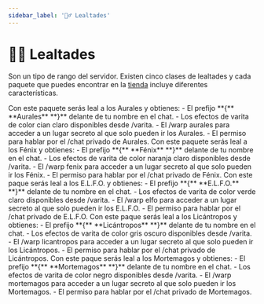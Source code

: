 ```yaml
---
sidebar_label: '🧙‍♂️ Lealtades'
---
```


# 🧙‍♂️ Lealtades

Son un tipo de rango del servidor. Existen cinco clases de lealtades y cada paquete que puedes encontrar en la <a href="https://tienda.alohomora.es/category/216489" target="_blank">tienda</a> incluye diferentes características.

<Tabs>
  <TabItem value="aurales" label="Aurales" attributes={{className: 'aurales'}} default>
    Con este paquete serás leal a los Aurales y obtienes:
    - El prefijo <Color color={'#00AAAA'}>**&#123;** </Color><Color color={'#55FFFF'}>**Aurales** </Color><Color color={'#00AAAA'}>**&#125;** </Color> delante de tu nombre en el chat.
    - Los efectos de varita de color <Highlight color='#0EFCFB'><Color color={'black'}>cian claro</Color></Highlight> disponibles desde <Highlight color='var(--ifm-color-primary-darker)'>/varita</Highlight>.
    - El <Highlight color='var(--ifm-color-primary-darker)'>/warp aurales</Highlight> para acceder a un lugar secreto al que solo pueden ir los Aurales.
    - El permiso para hablar por el <Highlight color='var(--ifm-color-primary-darker)'>/chat</Highlight> privado de Aurales.
  </TabItem>
  <TabItem value="fenix" label="Fénix" attributes={{className: 'fenix'}}>
    Con este paquete serás leal a los Fénix y obtienes:
    - El prefijo <Color color={'#FF5555'}>**&#123;** </Color><Color color={'#FFAA00'}>**Fénix** </Color><Color color={'#FF5555'}>**&#125;** </Color> delante de tu nombre en el chat.
    - Los efectos de varita de color <Highlight color='#f08300'>naranja claro</Highlight> disponibles desde <Highlight color='var(--ifm-color-primary-darker)'>/varita</Highlight>.
    - El <Highlight color='var(--ifm-color-primary-darker)'>/warp fenix</Highlight> para acceder a un lugar secreto al que solo pueden ir los Fénix.
    - El permiso para hablar por el <Highlight color='var(--ifm-color-primary-darker)'>/chat</Highlight> privado de Fénix.
  </TabItem>
  <TabItem value="elfo" label="E.L.F.O." attributes={{className: 'elfo'}}>
    Con este paque serás leal a los E.L.F.O. y obtienes:
    - El prefijo <Color color={'#00AA00'}>**&#123;** </Color><Color color={'#55FF55'}>**E.L.F.O.** </Color><Color color={'#00AA00'}>**&#125;** </Color> delante de tu nombre en el chat.
    - Los efectos de varita de color <Highlight color='#72e65f'><Color color={'black'}>verde claro</Color></Highlight> disponibles desde <Highlight color='var(--ifm-color-primary-darker)'>/varita</Highlight>. 
    - El <Highlight color='var(--ifm-color-primary-darker)'>/warp elfo</Highlight> para acceder a un lugar secreto al que solo pueden ir los E.L.F.O.
    - El permiso para hablar por el <Highlight color='var(--ifm-color-primary-darker)'>/chat</Highlight> privado de E.L.F.O.
  </TabItem>
  <TabItem value="licantropos" label="Licántropos" attributes={{className: 'licantropos'}}>
    Con este paque serás leal a los Licántropos y obtienes:
    - El prefijo <Color color={'#555'}>**&#123;** </Color><Color color={'#AAA'}>**Licántropos** </Color><Color color={'#555'}>**&#125;** </Color> delante de tu nombre en el chat.
    - Los efectos de varita de color <Highlight color='#7b7b7b'>gris oscuro</Highlight> disponibles desde <Highlight color='var(--ifm-color-primary-darker)'>/varita</Highlight>. 
    - El <Highlight color='var(--ifm-color-primary-darker)'>/warp licantropos</Highlight> para acceder a un lugar secreto al que solo pueden ir los Licántropos.
    - El permiso para hablar por el <Highlight color='var(--ifm-color-primary-darker)'>/chat</Highlight> privado de Licántropos.
  </TabItem>
  <TabItem value="mortemagos" label="Mortemagos" attributes={{className: 'mortemagos'}}>
    Con este paque serás leal a los Mortemagos y obtienes:
    - El prefijo <Color color={'#000'}>**&#123;** </Color><Color color={'#555'}>**Mortemagos** </Color><Color color={'#000'}>**&#125;** </Color> delante de tu nombre en el chat.
    - Los efectos de varita de color <Highlight color='#333'>negro</Highlight> disponibles desde <Highlight color='var(--ifm-color-primary-darker)'>/varita</Highlight>. 
    - El <Highlight color='var(--ifm-color-primary-darker)'>/warp mortemagos</Highlight> para acceder a un lugar secreto al que solo pueden ir los Mortemagos.
    - El permiso para hablar por el <Highlight color='var(--ifm-color-primary-darker)'>/chat</Highlight> privado de Mortemagos.
  </TabItem>
</Tabs>